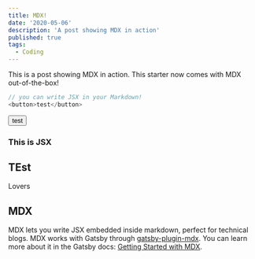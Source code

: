 ```yaml
---
title: MDX!
date: '2020-05-06'
description: 'A post showing MDX in action'
published: true
tags:
  - Coding
---
```


This is a post showing MDX in action. This starter now comes with MDX out-of-the-box!

```js
// you can write JSX in your Markdown!
<button>test</button>
```

<button>test</button>

<div style={{ padding: '20px', backgroundColor: 'tomato' }}>
  <h3>This is JSX</h3>
</div>

## TEst

<div style={{fontSize: 100}}>Lovers</div>

## MDX

MDX lets you write JSX embedded inside markdown, perfect for technical blogs. MDX works with Gatsby through [gatsby-plugin-mdx](https://www.gatsbyjs.org/packages/gatsby-plugin-mdx/). You can learn more about it in the Gatsby docs: [Getting Started with MDX](https://www.gatsbyjs.org/docs/mdx/getting-started/).
